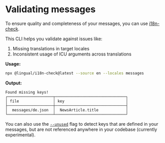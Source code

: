
# Validating messages

To ensure quality and completeness of your messages, you can use [i18n-check](https://github.com/lingualdev/i18n-check).

This CLI helps you validate against issues like:

1. Missing translations in target locales
2. Inconsistent usage of ICU arguments across translations

**Usage:**

```bash
npx @lingual/i18n-check@latest --source en --locales messages
```

**Output:**

```
Found missing keys!
┌────────────────────┬───────────────────────────────┐
│ file               │ key                           │
├────────────────────┼───────────────────────────────┤
│  messages/de.json  │  NewsArticle.title            │
└────────────────────┴───────────────────────────────┘
```

<Callout>

You can also use the [`--unused`](https://github.com/lingualdev/i18n-check#--unused--u) flag to detect keys that are defined in your messages, but are not referenced anywhere in your codebase (currently experimental).

</Callout>
